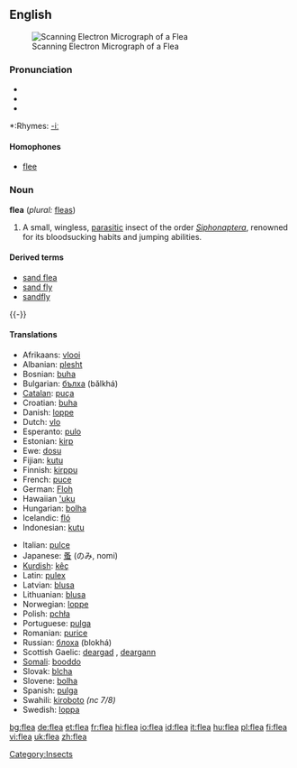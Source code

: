 {{wikipedia}}
==English==
[[Image:Scanning_Electron_Micrograph_of_a_Flea.jpg|thumb|Scanning Electron Micrograph of a Flea]]

===Pronunciation===
*{{IPA|/fliː/}}
*{{SAMPA|/fli:/}}
*{{audio|en-us-flea.ogg|Audio (US)}}

*:Rhymes: [[Rhymes:English:-iː|-iː]]

====Homophones====
*[[flee]]

===Noun===
'''flea''' (''plural:'' [[fleas]])

# A small, wingless, [[parasitic]] insect of the order ''[[Siphonaptera]]'', renowned for its bloodsucking habits and jumping abilities.

====Derived terms====
*[[sand flea]]
*[[sand fly]]
*[[sandfly]]

{{-}}
====Translations====
{{top}}
*Afrikaans: [[vlooi]]
*Albanian: [[plesht]] {{m}}
*Bosnian: [[buha]] {{f}}
*Bulgarian: [[бълха]] (bǎlkhá) {{f}}
*[[Catalan]]: [[puça]] {{f}}
*Croatian: [[buha]] {{f}}
*Danish: [[loppe]] {{c}}
*Dutch: [[vlo]] {{f}}
*Esperanto: [[pulo]]
*Estonian: [[kirp]]
*Ewe: [[dosu]] {{n}}
*Fijian: [[kutu]]
*Finnish: [[kirppu]]
*French: [[puce]] {{f}}
*German: [[Floh]] {{m}}
*Hawaiian [['uku]]
*Hungarian: [[bolha]]
*Icelandic: [[fló]] {{f}}
*Indonesian: [[kutu]]
{{mid}}
*Italian: [[pulce]] {{f}}
*Japanese: [[蚤]] (のみ, nomi)
*[[Kurdish]]: [[kêç]] {{g|Kurdish}}
*Latin: [[pulex]] {{m}}
*Latvian: [[blusa]] {{f}}
*Lithuanian: [[blusa]] {{f}}
*Norwegian: [[loppe]] {{f}}
*Polish: [[pchła]] {{f}}
*Portuguese: [[pulga]] {{f}}
*Romanian: [[purice]] {{m}}
*Russian: [[блоха]] (blokhá) {{f}}
*Scottish Gaelic: [[deargad]] {{f}}, [[deargann]] {{f}}
*[[Somali]]: [[booddo]]
*Slovak: [[blcha]] {{f}}
*Slovene: [[bolha]] {{f}}
*Spanish: [[pulga]] {{f}}
*Swahili:  [[kiroboto]] ''(nc 7/8)''
*Swedish: [[loppa]] {{c}}
{{bottom}}

[[Category:Insects]]

[[bg:flea]]
[[de:flea]]
[[et:flea]]
[[fr:flea]]
[[hi:flea]]
[[io:flea]]
[[id:flea]]
[[it:flea]]
[[hu:flea]]
[[pl:flea]]
[[fi:flea]]
[[vi:flea]]
[[uk:flea]]
[[zh:flea]]